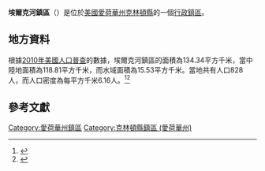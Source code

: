 {{noteTA
|G1=USState
|G2=地名
|G3=Unit
}}
{{Infobox settlement
|official_name            = 埃爾克河鎮區
|native_name = Elk River Township
|settlement_type          = [[行政鎮區|行政鎮區]]
|image_skyline            = 
|imagesize                = 
|image_map                = Map highlighting Elk River Township, Clinton County, Iowa.svg
|mapsize                  = 250px
|pushpin_map  =USA Iowa
|pushpin_label = 埃爾克河鎮區
|pushpin_label_position   = top
|pushpin_map_caption      = 埃爾克河鎮區在愛荷華州的位置
|subdivision_type         = [[世界政區索引|國家]]
|subdivision_type1        = [[美国州份|州份]]
|subdivision_type2        = [[愛荷華州行政区划|縣]]
|subdivision_name         = [[美国|美国]]
|subdivision_name1        = [[愛荷華州|愛荷華州]]
|subdivision_name2        = [[克林頓縣_(愛荷華州)|克林頓縣]]
|elevation_ft             = 666
|elevation_m              = 203
|timezone                 = [[北美中部時區|北美中部時區]]
|area_total_km2           = 134.34
|area_land_km2            = 118.81
|area_water_km2           = 15.53
|area_total_sq_mi         = 
|area_land_sq_mi          = 
|area_water_sq_mi         = 
|population_as_of         = [[2010年美國人口普查|2010]]
|population_footnotes     = 
|population_total         = 828
|population_density_km2   = auto
|population_density_sq_mi = auto
|utc_offset               = -6
|coordinates              = {{coord|41|09|54|N|90|13|56|W|type:city_region:US-AL_source:GNS-enwiki|display=inline,title}}
| coor_pinpoint           = 
| coordinates_footnotes   = 
|timezone_DST             = CDT
|utc_offset_DST           = -5
|postal_code_type         = [[美國郵區編號|郵區編號]]
|postal_code              = 
|area_code                = {{link-en|电话区号563|Area code 563|563}}
|blank_name = [[地名信息系统|GNIS ID]]
|blank_info = 467782
}}
'''埃爾克河鎮區'''（{{lang-en|Elk River Township}}）是位於[[美國|美國]][[愛荷華州|愛荷華州]][[克林頓縣_(愛荷華州)|克林頓縣]]的一個[[行政鎮區|行政鎮區]]。

== 地方資料 ==
根據[[2010年美國人口普查|2010年美國人口普查]]的數據，埃爾克河鎮區的面積為134.34平方千米，當中陸地面積為118.81平方千米，而水域面積為15.53平方千米。當地共有人口828人，而人口密度為每平方千米6.16人。<ref name="GR8">{{cite web|url=http://factfinder2.census.gov|publisher=[[美国人口调查局|美国人口调查局]]|accessdate=2011-05-14|title=American FactFinder|archive-date=2013-09-11|archive-url=https://web.archive.org/web/20130911234518/http://factfinder2.census.gov/|dead-url=no}}</ref><ref>{{cite web|url=https://www.citypopulation.de/en/usa/iowa/admin/|title=USA: Iowa (Counties and Townships) - City Population}}</ref>

== 參考文獻 ==
{{reflist}}

{{克林頓縣 (愛荷華州)}}

{{DEFAULTSORT:Elk River Township}}
[[Category:愛荷華州鎮區|Category:愛荷華州鎮區]]
[[Category:克林頓縣鎮區_(愛荷華州)|Category:克林頓縣鎮區 (愛荷華州)]]

{{Iowa-geo-stub}}